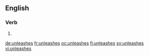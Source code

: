 ==English==

===Verb===
{{head|en}}

# {{en-third-person singular of|unleash}}

[[de:unleashes]]
[[fr:unleashes]]
[[oc:unleashes]]
[[fi:unleashes]]
[[sv:unleashes]]
[[vi:unleashes]]